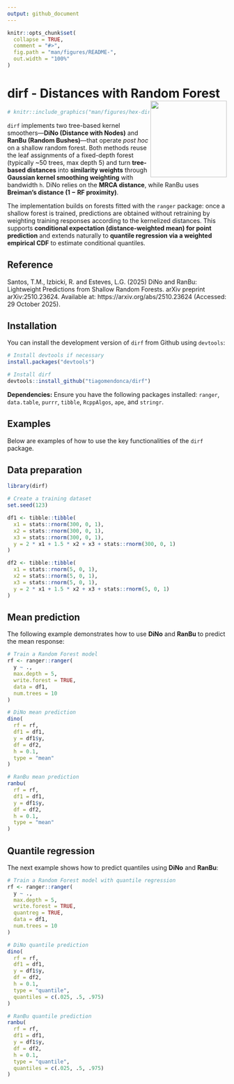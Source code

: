 ```yaml
---
output: github_document
---
```


<!-- README.md is generated from README.Rmd. Please edit that file -->

```r
knitr::opts_chunk$set(
  collapse = TRUE,
  comment = "#>",
  fig.path = "man/figures/README-",
  out.width = "100%"
)
```


# dirf - Distances with Random Forest <a href="https://github.com/tiagomendonca/dirf"><img src="https://cdn.jsdelivr.net/gh/tiagomendonca/dirf@main/man/figures/hex-dirf01.png" align="right" height="175" /></a>


```r
# knitr::include_graphics("man/figures/hex-dirf01.png")
```

<!-- badges: start -->
<!-- badges: end -->


`dirf` implements two tree-based kernel smoothers—**DiNo (Distance with Nodes)** and **RanBu (Random Bushes)**—that operate *post hoc* on a shallow random forest. Both methods reuse the leaf assignments of a fixed-depth forest (typically ~50 trees, max depth 5) and turn **tree-based distances** into **similarity weights** through **Gaussian kernel smoothing weighting** with bandwidth `h`. DiNo relies on the **MRCA distance**, while RanBu uses **Breiman’s distance (1 − RF proximity)**.

The implementation builds on forests fitted with the `ranger` package: once a shallow forest is trained, predictions are obtained without retraining by weighting training responses according to the kernelized distances. This supports **conditional expectation (distance-weighted mean) for point prediction** and extends naturally to **quantile regression via a weighted empirical CDF** to estimate conditional quantiles.


## Reference

Santos, T.M., Izbicki, R. and Esteves, L.G. (2025) DiNo and RanBu: Lightweight Predictions from Shallow Random Forests. arXiv preprint arXiv:2510.23624. Available at: https://arxiv.org/abs/2510.23624 (Accessed: 29 October 2025).

## Installation

You can install the development version of `dirf` from Github using `devtools`:

```r
# Install devtools if necessary
install.packages("devtools")

# Install dirf
devtools::install_github("tiagomendonca/dirf")

```

**Dependencies:** Ensure you have the following packages installed: `ranger`, `data.table`, `purrr`, `tibble`, `RcppAlgos`, `ape`, and `stringr`.

## Examples

Below are examples of how to use the key functionalities of the `dirf` package.

## Data preparation

```r
library(dirf)

# Create a training dataset
set.seed(123)

df1 <- tibble::tibble(
  x1 = stats::rnorm(300, 0, 1),
  x2 = stats::rnorm(300, 0, 1),
  x3 = stats::rnorm(300, 0, 1),
  y = 2 * x1 + 1.5 * x2 + x3 + stats::rnorm(300, 0, 1)
)

df2 <- tibble::tibble(
  x1 = stats::rnorm(5, 0, 1),
  x2 = stats::rnorm(5, 0, 1),
  x3 = stats::rnorm(5, 0, 1),
  y = 2 * x1 + 1.5 * x2 + x3 + stats::rnorm(5, 0, 1)
)
```


## Mean prediction

The following example demonstrates how to use **DiNo** and **RanBu** to predict the mean response:

```r
# Train a Random Forest model
rf <- ranger::ranger(
  y ~ .,
  max.depth = 5,
  write.forest = TRUE,
  data = df1,
  num.trees = 10
)

# DiNo mean prediction
dino(
  rf = rf,
  df1 = df1,
  y = df1$y,
  df = df2,
  h = 0.1,
  type = "mean"
)

# RanBu mean prediction
ranbu(
  rf = rf,
  df1 = df1,
  y = df1$y,
  df = df2,
  h = 0.1,
  type = "mean"
)

```

## Quantile regression

The next example shows how to predict quantiles using **DiNo** and **RanBu**:

```r
# Train a Random Forest model with quantile regression
rf <- ranger::ranger(
  y ~ .,
  max.depth = 5,
  write.forest = TRUE,
  quantreg = TRUE,
  data = df1,
  num.trees = 10
)

# DiNo quantile prediction
dino(
  rf = rf,
  df1 = df1,
  y = df1$y,
  df = df2,
  h = 0.1,
  type = "quantile",
  quantiles = c(.025, .5, .975)
)

# RanBu quantile prediction
ranbu(
  rf = rf,
  df1 = df1,
  y = df1$y,
  df = df2,
  h = 0.1,
  type = "quantile",
  quantiles = c(.025, .5, .975)
)
      
```
